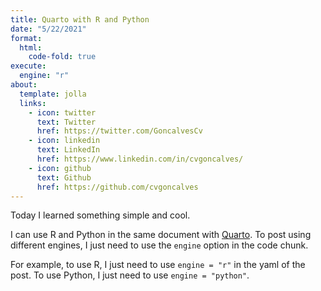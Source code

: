 ```yaml
---
title: Quarto with R and Python
date: "5/22/2021"
format: 
  html:
    code-fold: true
execute:
  engine: "r"
about:
  template: jolla
  links:
    - icon: twitter
      text: Twitter
      href: https://twitter.com/GoncalvesCv
    - icon: linkedin
      text: LinkedIn
      href: https://www.linkedin.com/in/cvgoncalves/
    - icon: github
      text: Github
      href: https://github.com/cvgoncalves
---
```


Today I learned something simple and cool.

I can use R and Python in the same document with [Quarto](https://quarto.org/).
To post using different engines, I just need to use the `engine` option in the code chunk.

For example, to use R, I just need to use `engine = "r"` in the yaml of the post.
To use Python, I just need to use `engine = "python"`.